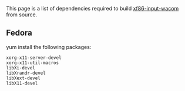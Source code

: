 This page is a list of dependencies required to build [[xf86-input-wacom]] from source. 

{{Warning|reason=You may need a newer version of a dependency than what is provided by the distribution}}

== Fedora ==
yum install the following packages:
<pre>
xorg-x11-server-devel
xorg-x11-util-macros
libXi-devel
libXrandr-devel
libXext-devel
libX11-devel
</pre>